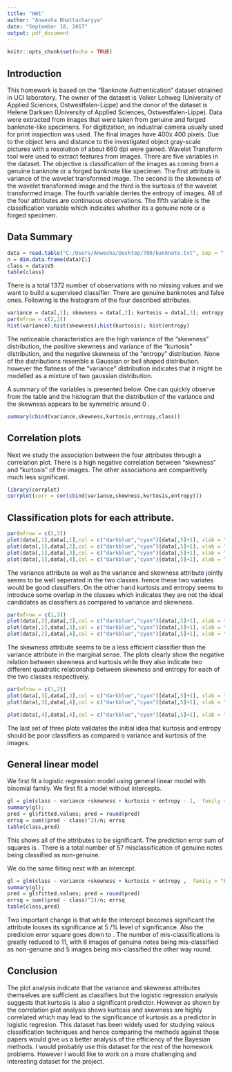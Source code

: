 ---
title: "HW1"
author: "Anwesha Bhattacharyya"
date: "September 18, 2017"
output: pdf_document
---

```{r setup, include=FALSE}
knitr::opts_chunk$set(echo = TRUE)
```

## Introduction

This homework is based on the "Banknote Authentication" dataset obtained in UCI laboratory. The owner of the dataset is Volker Lohweg (University of Applied Sciences, Ostwestfalen-Lippe) and the donor of the dataset is  Helene Darksen (University of Applied Sciences, Ostwestfalen-Lippe). Data were extracted from images that were taken from genuine and forged banknote-like specimens. For digitization, an industrial camera usually used for print inspection was used. The final images have 400x 400 pixels. Due to the object lens and distance to the investigated object gray-scale pictures with a resolution of about 660 dpi were gained. Wavelet Transform tool were used to extract features from images. There are five variables in the dataset. The objective is classification of the images as coming from a genuine banknote or a forged banknote like specimen. The first attribute is variance of the wavelet transformed image. The second is the skewness of the wavelet transformed image and the third is the kurtosis of the wavelet transformed image. The fourth variable dentes the entropy of images. All of the four attributes are continuous observations. The fifth variable is the classification variable which indicates whether its a genuine note or a forged specimen. \

## Data Summary

```{r}
data = read.table("C:/Users/Anwesha/Desktop/700/banknote.txt", sep = ",")
n = dim.data.frame(data)[1]
class = data$V5
table(class)
```
There is a total 1372 number of observations with no missing values and we want to build a supervised classifier. There are \textbf{610} genuine banknotes and \textbf{762} false ones. Following is the histogram of the four described attributes. \


```{r}
variance = data[,1]; skewness = data[,2]; kurtosis = data[,3]; entropy = data[,4]
par(mfrow = c(2,2))
hist(variance);hist(skewness);hist(kurtosis); hist(entropy)
```
The noticeable characteristics are the high variance of the "skewness" distribution, the positive skewness and variance of the "kurtosis" distribution, and the negative skewness of the "entropy" distribution. None of the distributions resemble a Gaussian or bell shaped distribution. however the flatness of the "variance" distribution indicates that it might be modelled as a mixture of two gaussian distribution.  \newline

A summary of the variables is presented below. One can quickly observe from the table and the histogram that the distribution of the variance and the skewness appears to be symmetric around 0 . 
```{r}
summary(cbind(variance,skewness,kurtosis,entropy,class))
```

## Correlation plots
Next we study the association between the four attributes through a correlation plot. There is a high negative correlation between "skewness" and "kurtosis" of the images. The other associations are comparitively much less significant. 
```{r}
library(corrplot)
corrplot(corr = cor(cbind(variance,skewness,kurtosis,entropy)))
```

## Classification plots for each attribute. 
```{r}
par(mfrow = c(2,2))
plot(data[,1],data[,1],col = c("darkblue","cyan")[data[,5]+1], xlab = "variance", ylab  = "variance")
plot(data[,1],data[,2],col = c("darkblue","cyan")[data[,5]+1], xlab = "variance", ylab = "skewness")
plot(data[,1],data[,3],col = c("darkblue","cyan")[data[,5]+1], xlab = "variance", ylab = "kurtosis")
plot(data[,1],data[,4],col = c("darkblue","cyan")[data[,5]+1], xlab = "variance", ylab = "entropy")
```
The variance attribute as well as the variance and skewness attribute jointly seems to be well seperated in the two classes. hence these two variates would be good classifiers. On the other hand kurtosis and entropy seems to introduce some overlap in the classes which indicates they are not the ideal candidates as classifiers as compared to variance and skewness. 

```{r}
par(mfrow = c(1,3))
plot(data[,2],data[,2],col = c("darkblue","cyan")[data[,5]+1], xlab = "skewness", ylab = "skewness")
plot(data[,2],data[,3],col = c("darkblue","cyan")[data[,5]+1], xlab = "skewness", ylab = "kurtosis")
plot(data[,2],data[,4],col = c("darkblue","cyan")[data[,5]+1], xlab = "skewness", ylab = "entropy")
```
The skewness attribute seems to be a less efficient classifier than the variance attribute in the marginal sense. The plots clearly show the negative relation between skewness and kurtosis while they also indicate two different quadratic relationship between skewness and entropy for each of the two classes respectively. 

```{r}
par(mfrow = c(1,2))
plot(data[,3],data[,3],col = c("darkblue","cyan")[data[,5]+1], xlab = "kurtosis", ylab = "kurtosis")
plot(data[,3],data[,4],col = c("darkblue","cyan")[data[,5]+1], xlab = "kurtosis", ylab = "entropy")
```

```{r}

plot(data[,4],data[,4],col = c("darkblue","cyan")[data[,5]+1], xlab = "entropy", ylab = "entropy")
```

The last set of three plots validates the initial idea that kurtosis and entropy should be poor classifiers as compared o variance and kurtosis of the images. 

## General linear model
We first fit a logistic regression model using general linear model with binomial family. We first fit a model without intercepts. 

```{r}
gl = glm(class ~ variance +skewness + kurtosis + entropy - 1,  family = "binomial")
summary(gl);
pred = gl$fitted.values; pred = round(pred)
errsq = sum((pred - class)^2)/n; errsq
table(class,pred)
```
This shows all of the attributes to be significant. The prediction error sum of squares is \textbf{0.04}. There is a total number of 57 misclassification of genuine notes being classified as non-genuine. 

We do the same fiiting next with an intercept. 

```{r}
gl = glm(class ~ variance +skewness + kurtosis + entropy ,  family = "binomial")
summary(gl);
pred = gl$fitted.values; pred = round(pred)
errsq = sum((pred - class)^2)/n; errsq
table(class,pred)
```
Two important change is that while the intercept becomes significant the attribute looses its significance at 5 /% level of significance. Also the predicion error square goes down to \textbf{.008}. The number of mis-classifications is greatly reduced to 11, with 6 images of genuine notes being mis-classified as non-genuine and 5 images being mis-classified the other way round. 

## Conclusion
The plot analysis indicate that the variance and skewness attributes themselves are sufficient as classifiers but the logistic regression analysis suggests that kurtosis is also a significant predictor. However as shown by the correlation plot analysis shows kurtosis and skewness are highly correlated which may lead to the significance of kurtosis as a predictor in logistic regresion. \newline
This dataset has been widely used for studying vaious classification techniques and hence comparing the methods against those papers would give us a better analysis of the efficiency of the Bayesian methods. I would probably use this dataset for the rest of the homework problems. However I would like to work on a more challenging and interesting dataset for the project. 